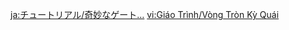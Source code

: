{{Tutorial
|title    = Strange Arch...
|subtitle = Exploration Knowledge
|type     = Adventure
|icon     = Icon Tutorial Combat.png
|about    = Vintage Lyre;Phantasmal Gate
|image1   = Tutorial Strange Arch... 1.png
|text1    = These strange arches are known as [[Phantasmal Gate]]s. Complete the challenges within, and perhaps something good will happen.<br>Play [[Arana]]'s song on the [[Vintage Lyre]] in front of a Phantasmal Gate to awaken it. After this, enter the arch to undertake the challenges.
|image2   = Tutorial Strange Arch... 2.png
|text2    = During a challenge, you must collect all the Phantasmal Seeds and return to the Phantasmal Gate within the time limit. If you are hit by attacks from opponents during this time, the time allotted to you for the challenge will decrease...
|image3   = Tutorial Strange Arch... 3.png
|text3    = After you have entered the Phantasmal Gate, certain special [[Dream Flower]]s will appear. Standing within the barrier that these flowers project will cause opponents to forget your existence and allow you to exit combat. Additionally, activating these Dream Flowers with {{Color|help|Electro}} will allow them to mark the location of the remaining Phantasmal Seeds for you, but this will also undo the effect of the barrier.
|sort     = 6148
}}
<noinclude>
<!-- interwikis -->
[[ja:チュートリアル/奇妙なゲート…]]
[[vi:Giáo Trình/Vòng Tròn Kỳ Quái]]
</noinclude>